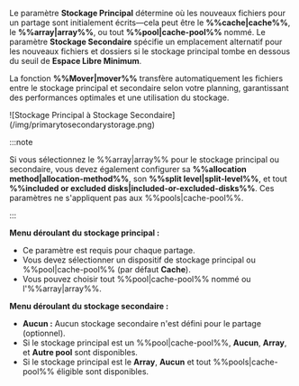 Le paramètre **Stockage Principal** détermine où les nouveaux fichiers pour un partage sont initialement écrits—cela peut être le **%%cache|cache%%**, le **%%array|array%%**, ou tout **%%pool|cache-pool%%** nommé. Le paramètre **Stockage Secondaire** spécifie un emplacement alternatif pour les nouveaux fichiers et dossiers si le stockage principal tombe en dessous du seuil de **Espace Libre Minimum**.

La fonction **%%Mover|mover%%** transfère automatiquement les fichiers entre le stockage principal et secondaire selon votre planning, garantissant des performances optimales et une utilisation du stockage.

<div style={{ margin: 'auto', maxWidth: '312px', display: 'flex', flexDirection: 'column', alignItems: 'center' }}>
  ![Stockage Principal à Stockage Secondaire](/img/primarytosecondarystorage.png)
</div>

:::note

Si vous sélectionnez le %%array|array%% pour le stockage principal ou secondaire, vous devez également configurer sa **%%allocation method|allocation-method%%**, son **%%split level|split-level%%**, et tout **%%included or excluded disks|included-or-excluded-disks%%**. Ces paramètres ne s'appliquent pas aux %%pools|cache-pool%%.

:::

**Menu déroulant du stockage principal :**

- Ce paramètre est requis pour chaque partage.
- Vous devez sélectionner un dispositif de stockage principal ou %%pool|cache-pool%% (par défaut **Cache**).
- Vous pouvez choisir tout %%pool|cache-pool%% nommé ou l'%%array|array%%.

**Menu déroulant du stockage secondaire :**

- **Aucun :** Aucun stockage secondaire n'est défini pour le partage (optionnel).
- Si le stockage principal est un %%pool|cache-pool%%, **Aucun**, **Array**, et **Autre pool** sont disponibles.
- Si le stockage principal est le **Array**, **Aucun** et tout %%pools|cache-pool%% éligible sont disponibles.
